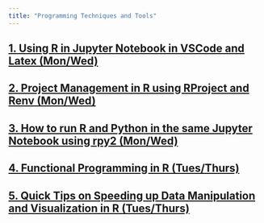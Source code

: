 ```yaml
---
title: "Programming Techniques and Tools"
---
```

## [1. Using R in Jupyter Notebook in  VSCode and Latex (Mon/Wed)](https://youtu.be/B5anK7XBXrg)
## [2. Project Management in R using RProject and Renv (Mon/Wed)](https://www.youtube.com/watch?v=kBkpIck87Ys)
## [3. How to run R and Python in the same Jupyter Notebook using rpy2 (Mon/Wed)](https://www.youtube.com/watch?v=pFi11WIDi0E)
## [4. Functional Programming in R (Tues/Thurs)](https://www.youtube.com/watch?v=AAMZFA-eQM8&ab_channel=emm2293)
## [5. Quick Tips on Speeding up Data Manipulation and Visualization in R (Tues/Thurs)](https://youtu.be/E4M39IxvvtI)

